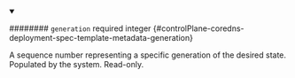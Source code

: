 
<details className="config-field" data-expandable="false" open>
<summary>

######## `generation` <span className="config-field-required" data-required="false">required</span> <span className="config-field-type">integer</span> <span className="config-field-default"></span> <span className="config-field-enum"></span> {#controlPlane-coredns-deployment-spec-template-metadata-generation}

A sequence number representing a specific generation of the desired state.
Populated by the system. Read-only.

</summary>



</details>
